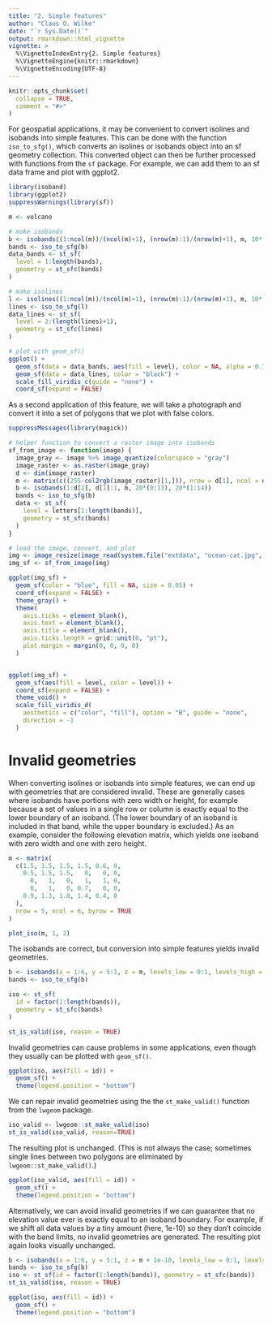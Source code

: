 ```yaml
---
title: "2. Simple features"
author: "Claus O. Wilke"
date: "`r Sys.Date()`"
output: rmarkdown::html_vignette
vignette: >
  %\VignetteIndexEntry{2. Simple features}
  %\VignetteEngine{knitr::rmarkdown}
  %\VignetteEncoding{UTF-8}
---
```


```r
knitr::opts_chunk$set(
  collapse = TRUE,
  comment = "#>"
)
```

For geospatial applications, it may be convenient to convert isolines and isobands into simple features. This can be done with the function `iso_to_sfg()`, which converts an isolines or isobands object into an sf geometry collection. This converted object can then be further processed with functions from the `sf` package. For example, we can add them to an sf data frame and plot with ggplot2. 


```r
library(isoband)
library(ggplot2)
suppressWarnings(library(sf))

m <- volcano

# make isobands
b <- isobands((1:ncol(m))/(ncol(m)+1), (nrow(m):1)/(nrow(m)+1), m, 10*(9:19), 10*(10:20))
bands <- iso_to_sfg(b)
data_bands <- st_sf(
  level = 1:length(bands),
  geometry = st_sfc(bands)
)

# make isolines
l <- isolines((1:ncol(m))/(ncol(m)+1), (nrow(m):1)/(nrow(m)+1), m, 10*(10:19))
lines <- iso_to_sfg(l)
data_lines <- st_sf(
  level = 2:(length(lines)+1),
  geometry = st_sfc(lines)
)

# plot with geom_sf()
ggplot() +
  geom_sf(data = data_bands, aes(fill = level), color = NA, alpha = 0.7) +
  geom_sf(data = data_lines, color = "black") +
  scale_fill_viridis_c(guide = "none") +
  coord_sf(expand = FALSE)
```

As a second application of this feature, we will take a photograph and convert it into a set of polygons that we plot with false colors.

```r
suppressMessages(library(magick))

# helper function to convert a raster image into isobands
sf_from_image <- function(image) {
  image_gray <- image %>% image_quantize(colorspace = "gray")
  image_raster <- as.raster(image_gray)
  d <- dim(image_raster)
  m <- matrix(c((255-col2rgb(image_raster)[1,])), nrow = d[1], ncol = d[2], byrow = TRUE)
  b <- isobands(1:d[2], d[1]:1, m, 20*(0:13), 20*(1:14))
  bands <- iso_to_sfg(b)
  data <- st_sf(
    level = letters[1:length(bands)],
    geometry = st_sfc(bands)
  )
}

# load the image, convert, and plot
img <- image_resize(image_read(system.file("extdata", "ocean-cat.jpg", package = "isoband")), "200x200")
img_sf <- sf_from_image(img)

ggplot(img_sf) + 
  geom_sf(color = "blue", fill = NA, size = 0.05) + 
  coord_sf(expand = FALSE) +
  theme_gray() +
  theme(
    axis.ticks = element_blank(),
    axis.text = element_blank(),
    axis.title = element_blank(),
    axis.ticks.length = grid::unit(0, "pt"),
    plot.margin = margin(0, 0, 0, 0)
  )


ggplot(img_sf) + 
  geom_sf(aes(fill = level, color = level)) + 
  coord_sf(expand = FALSE) +
  theme_void() + 
  scale_fill_viridis_d(
    aesthetics = c("color", "fill"), option = "B", guide = "none",
    direction = -1
  )
```

# Invalid geometries

When converting isolines or isobands into simple features, we can end up with geometries that are considered invalid. These are generally cases where isobands have portions with zero width or height, for example because a set of values in a single row or column is exactly equal to the lower boundary of an isoband. (The lower boundary of an isoband is included in that band, while the upper boundary is excluded.) As an example, consider the following elevation matrix, which yields one isoband with zero width and one with zero height.
```r
m <- matrix(
  c(1.5, 1.5, 1.5, 1.5, 0.6, 0,
    0.5, 1.5, 1.5,   0,   0, 0,
      0,   1,   0,   1,   1, 0,
      0,   1,   0, 0.7,   0, 0,
    0.9, 1.3, 1.8, 1.4, 0.4, 0
  ),
  nrow = 5, ncol = 6, byrow = TRUE
)

plot_iso(m, 1, 2)
```

The isobands are correct, but conversion into simple features yields invalid geometries.

```r
b <- isobands(x = 1:6, y = 5:1, z = m, levels_low = 0:1, levels_high = 1:2)
bands <- iso_to_sfg(b)

iso <- st_sf(
  id = factor(1:length(bands)),
  geometry = st_sfc(bands)
)

st_is_valid(iso, reason = TRUE)
```

Invalid geometries can cause problems in some applications, even though they usually can be plotted with `geom_sf()`.
```r
ggplot(iso, aes(fill = id)) + 
  geom_sf() +
  theme(legend.position = "bottom")
```

We can repair invalid geometries using the the `st_make_valid()` function from the `lwgeom` package.
```r
iso_valid <- lwgeom::st_make_valid(iso)
st_is_valid(iso_valid, reason=TRUE)
```

The resulting plot is unchanged. (This is not always the case; sometimes single lines between two polygons are eliminated by `lwgeom::st_make_valid()`.)
```r
ggplot(iso_valid, aes(fill = id)) +
  geom_sf() +
  theme(legend.position = "bottom")
```

Alternatively, we can avoid invalid geometries if we can guarantee that no elevation value ever is exactly equal to an isoband boundary. For example, if we shift all data values by a tiny amount (here, 1e-10) so they don't coincide with the band limits, no invalid geometries are generated. The resulting plot again looks visually unchanged.
```r
b <- isobands(x = 1:6, y = 5:1, z = m + 1e-10, levels_low = 0:1, levels_high = 1:2)
bands <- iso_to_sfg(b)
iso <- st_sf(id = factor(1:length(bands)), geometry = st_sfc(bands))
st_is_valid(iso, reason = TRUE)

ggplot(iso, aes(fill = id)) +
  geom_sf() +
  theme(legend.position = "bottom")
```
